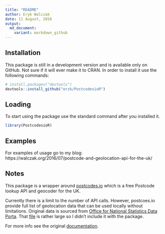 ---
title: "README"
author: Eryk Walczak
date: 11 August, 2016
output:
  md_document:
    variant: markdown_github
---

## Installation

This package is still in a development version and is available only on GitHub. Not sure if it will ever make it to CRAN.
In order to install it use the  following commands:

```{r, eval=FALSE}
# install.packages("devtools")
devtools::install_github("erzk/PostcodesioR")
```

## Loading

To start using the package use the standard command after you installed it.

```{r, eval=FALSE}
library(PostcodesioR)
```

## Examples

For examples of usage go to my blog:
https://walczak.org/2016/07/postcode-and-geolocation-api-for-the-uk/

## Notes

This package is a wrapper around [postcodes.io](http://postcodes.io/) which is a free Postcode lookup API and geocoder for the UK.

Currently there is a limit to the number of API calls. However, postcoes.io provide full list of geolocation data that can be used locally without limitations. Original data is sourced from [Office for National Statistics Data Porta](https://geoportal.statistics.gov.uk/geoportal/catalog/main/home.page).
That [file](https://github.com/ideal-postcodes/postcodes.io/blob/master/latest) is rather large so I didn't include it with the package.

For more info see the original [documentation](https://postcodes.io/docs).
